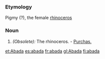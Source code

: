 ===Etymology===
Pigmy (?), the female [[rhinoceros]]
===Noun=== 
#''(Obsolete):'' The rhinoceros. - [[Purchas.]]

[[et:Abada]]
[[es:abada]]
[[fr:abada]]
[[gl:Abada]]
[[fi:abada]]
